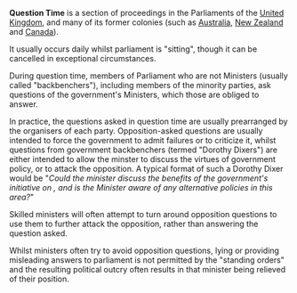 '''Question Time''' is a section of proceedings in the Parliaments of the [[United Kingdom]], and many of its former colonies (such as [[Australia]], [[New Zealand]] and [[Canada]]).

It usually occurs daily whilst parliament is "sitting", though it can be cancelled in exceptional circumstances.

During question time, members of Parliament who are not Ministers (usually called "backbenchers"), including members of the minority parties, ask questions of the government's Ministers, which those are obliged to answer.

In practice, the questions asked in question time are usually prearranged by the organisers of each party.  Opposition-asked questions are usually intended to force the government to admit failures or to criticize it, whilst questions from government backbenchers (termed "Dorothy Dixers") are either intended to allow the minster to discuss the virtues of government policy, or to attack the opposition.  A typical format of such a Dorothy Dixer would be "''Could the minister discuss the benefits of the government's initiative on <issue>, and is the Minister aware of any alternative policies in this area?''"  

Skilled ministers will often attempt to turn around opposition questions to use them to further attack the opposition, rather than answering the question asked.

Whilst ministers often try to avoid opposition questions, lying or providing misleading answers to parliament is not permitted by the "standing orders" and the resulting political outcry often results in that minister being relieved of their position.